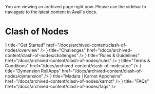 
<Callout type="warning" emoji="⚠️">
You are viewing an archived page right now. Please use the sidebar to naviagate to the latest content in Avail's docs.
</Callout>

# Clash of Nodes

<Cards>
  <Card icon={<FileIcon />} title="Get Started" href="/docs/archived-content/clash-of-nodes/overview" />
  <Card icon={<FileIcon />} title="Challenges" href="/docs/archived-content/clash-of-nodes/challenges" />
  <Card icon={<FileIcon />} title="Rules & Guidelines" href="/docs/archived-content/clash-of-nodes/rules" />
  <Card icon={<FileIcon />} title="Terms & Conditions" href="/docs/archived-content/clash-of-nodes/toc" />
  <Card icon={<FileIcon />} title="Dymension RollApps" href="/docs/archived-content/clash-of-nodes/dymension" />
  <Card icon={<FileIcon />} title="Madara | Karnot Appchains" href="/docs/archived-content/clash-of-nodes/karnot" />
  <Card icon={<FileIcon />} title="FAQs" href="/docs/archived-content/clash-of-nodes/faqs" />
</Cards>